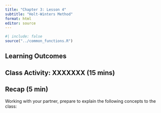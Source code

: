 ```yaml
---
title: "Chapter 3: Lesson 4"
subtitle: "Holt-Winters Method"
format: html
editor: source
---
```


```r
#| include: false
source("../common_functions.R")
```


## Learning Outcomes
## Class Activity: XXXXXXX (15 mins)



## Recap (5 min)

Working with your partner, prepare to explain the following concepts to the class:

